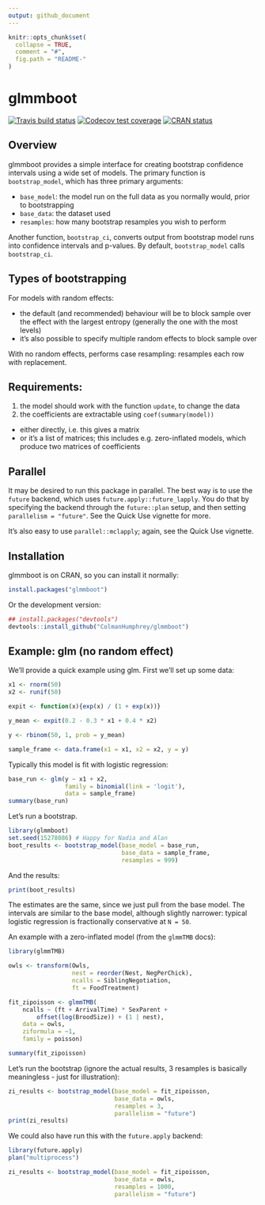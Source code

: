 ```yaml
---
output: github_document
---
```


<!-- README.md is generated from README.Rmd. Please edit that file -->

```r
knitr::opts_chunk$set(
  collapse = TRUE,
  comment = "#",
  fig.path = "README-"
)
```

# glmmboot

<!-- badges: start -->
[![Travis build status](https://travis-ci.org/colmanhumphrey/glmmboot.svg?branch=master)](https://travis-ci.org/colmanhumphrey/glmmboot)
[![Codecov test coverage](https://codecov.io/gh/colmanhumphrey/glmmboot/branch/master/graph/badge.svg)](https://codecov.io/gh/colmanhumphrey/glmmboot?branch=master)
[![CRAN status](https://www.r-pkg.org/badges/version/glmmboot)](https://cran.r-project.org/package=glmmboot)
<!-- badges: end -->

## Overview

glmmboot provides a simple interface for creating bootstrap 
confidence intervals using a wide set of models. The primary function
is `bootstrap_model`, which has three primary arguments:

* `base_model`: the model run on the full data as you normally would, prior to bootstrapping
* `base_data`: the dataset used
* `resamples`: how many bootstrap resamples you wish to perform

Another function, `bootstrap_ci`, converts output from
bootstrap model runs into confidence intervals and p-values. 
By default, `bootstrap_model` calls `bootstrap_ci`.

## Types of bootstrapping

For models with random effects:

* the default (and recommended) behaviour will be to block sample over the effect with the largest entropy 
(generally the one with the most levels)
* it's also possible to specify multiple random effects to block sample over

With no random effects, performs case resampling: resamples each row with replacement.

## Requirements:

1. the model should work with the 
function `update`, to change the data
2. the coefficients are extractable using `coef(summary(model))`
  + either directly, i.e. this gives a matrix
  + or it's a list of matrices; this includes e.g. zero-inflated models, which
produce two matrices of coefficients

## Parallel

It may be desired to run this package in parallel. The best way is
to use the `future` backend, which uses `future.apply::future_lapply`. 
You do that by specifying the backend through the
`future::plan` setup, and then setting `parallelism = "future"`. See the Quick Use 
vignette for more.

It's also easy to use `parallel::mclapply`; again, see the Quick Use 
vignette.

## Installation

glmmboot is on CRAN, so you can install it normally:

```r
install.packages("glmmboot")
```

Or the development version:
```r
## install.packages("devtools")
devtools::install_github("ColmanHumphrey/glmmboot")
```

## Example: glm (no random effect)

We'll provide a quick example using glm. First we'll set up some data:

```r
x1 <- rnorm(50)
x2 <- runif(50)

expit <- function(x){exp(x) / (1 + exp(x))}

y_mean <- expit(0.2 - 0.3 * x1 + 0.4 * x2)

y <- rbinom(50, 1, prob = y_mean)

sample_frame <- data.frame(x1 = x1, x2 = x2, y = y)
```

Typically this model is fit with logistic regression:

```r
base_run <- glm(y ~ x1 + x2, 
                family = binomial(link = 'logit'), 
                data = sample_frame)
summary(base_run)
```

Let's run a bootstrap.

```r
library(glmmboot)
set.seed(15278086) # Happy for Nadia and Alan
boot_results <- bootstrap_model(base_model = base_run, 
                                base_data = sample_frame,
                                resamples = 999)
```

And the results:
```r
print(boot_results)
```

The estimates are the same, since we just pull from the base model. The intervals are 
similar to the base model, although slightly narrower: typical logistic regression is fractionally
conservative at `N = 50`.

An example with a zero-inflated model (from the `glmmTMB` docs):

```r
library(glmmTMB)

owls <- transform(Owls,
                  nest = reorder(Nest, NegPerChick),
                  ncalls = SiblingNegotiation,
                  ft = FoodTreatment)

fit_zipoisson <- glmmTMB(
    ncalls ~ (ft + ArrivalTime) * SexParent +
        offset(log(BroodSize)) + (1 | nest),
    data = owls,
    ziformula = ~1,
    family = poisson)

summary(fit_zipoisson)
```
Let's run the bootstrap (ignore the actual results, 3 resamples is basically meaningless - just for illustration):
```r
zi_results <- bootstrap_model(base_model = fit_zipoisson,
                              base_data = owls,
                              resamples = 3,
                              parallelism = "future")
print(zi_results)
```

We could also have run this with the `future.apply` backend:
```r
library(future.apply)
plan("multiprocess")

zi_results <- bootstrap_model(base_model = fit_zipoisson,
                              base_data = owls,
                              resamples = 1000,
                              parallelism = "future")
```
